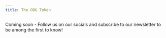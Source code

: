 ```yaml
---
title: The ODG Token
---
```


Coming soon - Follow us on our socials and subscribe to our newsletter to be among the first to know!
